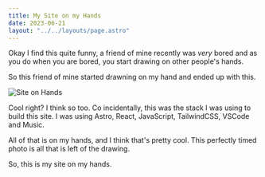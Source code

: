 ```yaml
---
title: My Site on my Hands
date: 2023-06-21
layout: "../../layouts/page.astro"
---
```


Okay I find this quite funny, a friend of mine recently was *very* bored 
and as you do when you are bored, you start drawing on other people's hands.

So this friend of mine started drawning on my hand and ended up with this.

![Site on Hands](/assets/sup/site-on-hands.jpg)

Cool right? I think so too.
Co incidentally, this was the stack I was using to build this site.
I was using Astro, React, JavaScript, TailwindCSS, VSCode and Music.

All of that is on my hands, and I think that's pretty cool.
This perfectly timed photo is all that is left of the drawing.

So, this is my site on my hands.